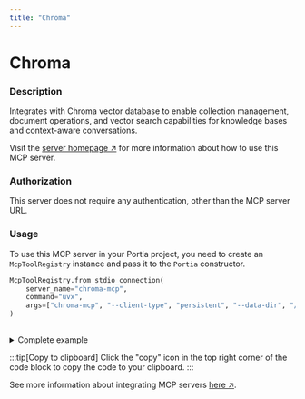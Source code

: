 ```yaml
---
title: "Chroma"
---
```

<!-- WARNING: This file is auto-generated by generate_tool_docs.py. Do not edit manually. -->


# Chroma

### Description

Integrates with Chroma vector database to enable collection management, document operations, and vector search capabilities for knowledge bases and context-aware conversations.

Visit the [server homepage ↗](https://github.com/chroma-core/chroma-mcp) for more information about how to use this MCP server.

### Authorization

This server does not require any authentication, other than the MCP server URL.

### Usage

To use this MCP server in your Portia project, you need to create an `McpToolRegistry` instance and pass it to the `Portia` constructor.

```python
McpToolRegistry.from_stdio_connection(
    server_name="chroma-mcp",
    command="uvx",
    args=["chroma-mcp", "--client-type", "persistent", "--data-dir", "/path/to/chroma/"],
)
                    
```

<details>
<summary>Complete example</summary>

Extending the tool set in the `DefaultToolRegistry` with the local MCP server:

```python
from portia import DefaultToolRegistry, McpToolRegistry, Portia, Config

config = Config.from_default()
tool_registry = DefaultToolRegistry(config) +  McpToolRegistry.from_stdio_connection(
    server_name="chroma-mcp",
    command="uvx",
    args=["chroma-mcp", "--client-type", "persistent", "--data-dir", "/path/to/chroma/"],
)
                    

portia = Portia(config=config, tools=tool_registry)
```

</details>

:::tip[Copy to clipboard]
Click the "copy" icon in the top right corner of the code block to copy the code to your clipboard.
:::

See more information about integrating MCP servers [here ↗](/mcp-servers).

